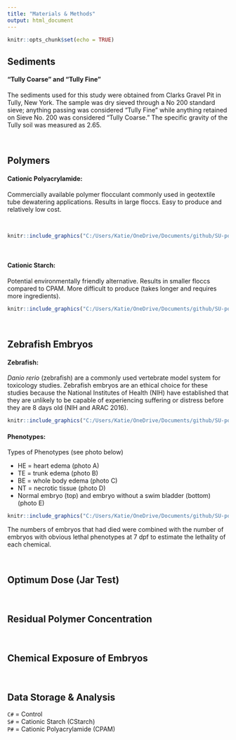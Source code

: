 ```yaml
---
title: "Materials & Methods"
output: html_document
---
```


```r
knitr::opts_chunk$set(echo = TRUE)
```

## Sediments

#### "Tully Coarse" and "Tully Fine"

The sediments used for this study were obtained from Clarks Gravel Pit in Tully, New York. The sample was dry sieved through a No 200 standard sieve; anything passing was considered “Tully Fine” while anything retained on Sieve No. 200 was considered “Tully Coarse.” The specific gravity of the Tully soil was measured as 2.65.

<br>

## Polymers

#### Cationic Polyacrylamide: 
Commercially available polymer flocculant commonly used in geotextile tube dewatering applications. Results in large floccs. Easy to produce and relatively low cost.

<br>

```r
knitr::include_graphics("C:/Users/Katie/OneDrive/Documents/github/SU-polymer-toxicity/images/CPAM flocc.JPG")
```

<br>

#### Cationic Starch: 
Potential environmentally friendly alternative. Results in smaller floccs compared to CPAM. More difficult to produce (takes longer and requires more ingredients).

```r
knitr::include_graphics("C:/Users/Katie/OneDrive/Documents/github/SU-polymer-toxicity/images/CStarch flocc.JPG")
```

<br>

## Zebrafish Embryos

#### Zebrafish: 
*Danio rerio* (zebrafish) are a commonly used vertebrate model system for toxicology studies. Zebrafish embryos are an ethical choice for these studies because the National Institutes of Health (NIH) have established that they are unlikely to be capable of experiencing suffering or distress before they are 8 days old (NIH and ARAC 2016).

```r
knitr::include_graphics("C:/Users/Katie/OneDrive/Documents/github/SU-polymer-toxicity/images/fish.PNG")
```

#### Phenotypes:
Types of Phenotypes (see photo below)
<br>

* HE = heart edema (photo A)
<br>
* TE = trunk edema (photo B)
* BE = whole body edema (photo C)
* NT = necrotic tissue (photo D)
* Normal embryo (top) and embryo without a swim bladder (bottom) (photo E)

```r
knitr::include_graphics("C:/Users/Katie/OneDrive/Documents/github/SU-polymer-toxicity/images/Phenotypes.PNG")
```

The numbers of embryos that had died were combined with the number of embryos with obvious lethal phenotypes at 7 dpf to estimate the lethality of each chemical.

<br>

## Optimum Dose (Jar Test)

<br>

## Residual Polymer Concentration

<br>

## Chemical Exposure of Embryos

<br>

## Data Storage & Analysis

`C#` = Control
<br>
`S#` = Cationic Starch (CStarch)
<br>
`P#` = Cationic Polyacrylamide (CPAM)
<br>
<br>

